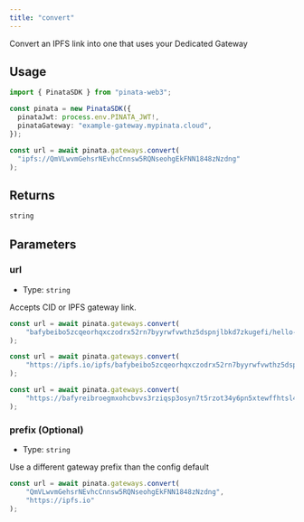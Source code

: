 ```yaml
---
title: "convert"
---
```


Convert an IPFS link into one that uses your Dedicated Gateway

## Usage

```typescript
import { PinataSDK } from "pinata-web3";

const pinata = new PinataSDK({
  pinataJwt: process.env.PINATA_JWT!,
  pinataGateway: "example-gateway.mypinata.cloud",
});

const url = await pinata.gateways.convert(
  "ipfs://QmVLwvmGehsrNEvhcCnnsw5RQNseohgEkFNN1848zNzdng"
);
```

## Returns

```typescript
string
```

## Parameters

### url

- Type: `string`

Accepts CID or IPFS gateway link.

```typescript
const url = await pinata.gateways.convert(
	"bafybeibo5zcqeorhqxczodrx52rn7byyrwfvwthz5dspnjlbkd7zkugefi/hello-1.txt",
);

const url = await pinata.gateways.convert(
	"https://ipfs.io/ipfs/bafybeibo5zcqeorhqxczodrx52rn7byyrwfvwthz5dspnjlbkd7zkugefi/hello-1.txt",
);

const url = await pinata.gateways.convert(
	"https://bafyreibroegmxohcbvvs3rziqsp3osyn7t5rzot34y6pn5xtewffhtsl4e.ipfs.nftstorage.link/metadata.json",
);
```

### prefix (Optional)

- Type: `string`

Use a different gateway prefix than the config default

```typescript
const url = await pinata.gateways.convert(
	"QmVLwvmGehsrNEvhcCnnsw5RQNseohgEkFNN1848zNzdng",
	"https://ipfs.io"
);
```